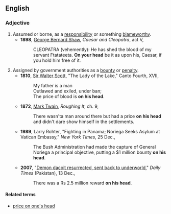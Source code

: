 ==English==

===Adjective===
{{en-adj|pos=[[on]] [[one]][['s]] [[head]]|-}}

# Assumed or borne, as a [[responsibility]] or something [[blameworthy]].
#*'''1898''', [[w:George_Bernard_Shaw|George Bernard Shaw]], ''Caesar and Cleopatra'', act V,
#*:CLEOPATRA (vehemently): He has shed the blood of my servant Ftatateeta. '''On your head''' be it as upon his, Caesar, if you hold him free of it.
# Assigned by government authorities as a [[bounty]] or [[penalty]].
#*'''1810''', [[w:Sir_Walter_Scott|Sir Walter Scott]], "The Lady of the Lake," Canto Fourth, XVII,
#*:My father is a man
#*:Outlawed and exiled, under ban;
#*:The price of blood is '''on his head'''.
#*'''1872''', [[w:Mark_Twain|Mark Twain]], ''Roughing It'', ch. 9,
#*:There wasn'ta man around there but had a price '''on his head''' and didn't dare show himself in the settlements.
#*'''1989''', Larry Rohter, "Fighting in Panama; Noriega Seeks Asylum at Vatican Embassy," ''New York Times'', 25 Dec.,
#*: The Bush Administration had made the capture of General Noriega a principal objective, putting a $1 million bounty '''on his head'''.
#*'''2007''', "[http://www.dailytimes.com.pk/default.asp?page=2007%5C12%5C13%5Cstory_13-12-2007_pg12_1 Demon dacoit resurrected, sent back to underworld]," ''Daily Times'' (Pakistan), 13 Dec.,
#*:There was a Rs 2.5 million reward '''on his head'''.

====Related terms====
*[[price on one's head]]